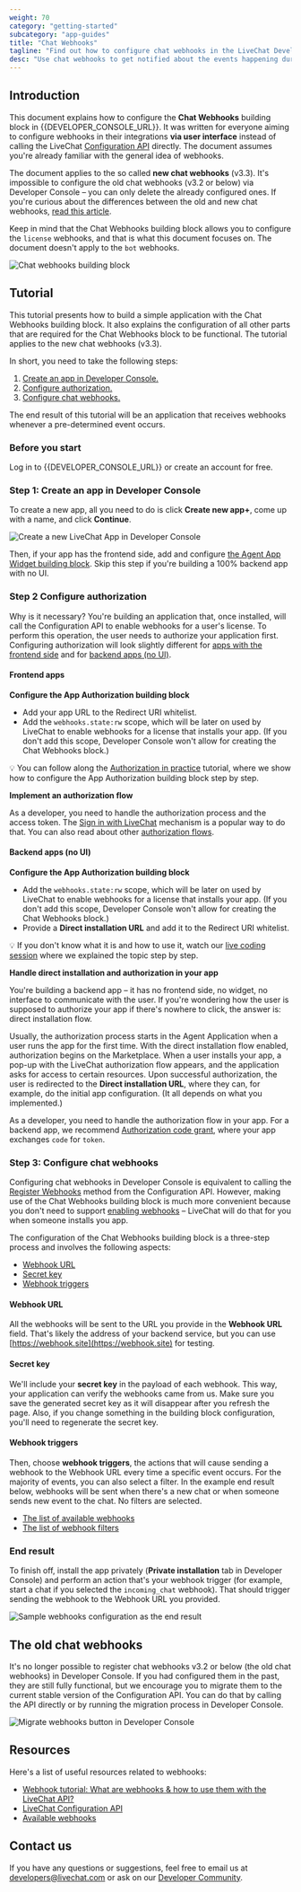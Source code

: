 ```yaml
---
weight: 70
category: "getting-started"
subcategory: "app-guides"
title: "Chat Webhooks"
tagline: "Find out how to configure chat webhooks in the LiveChat Developer Console."
desc: "Use chat webhooks to get notified about the events happening during chats, for example, when there is an incoming chat, when someone sends a message, or when an agent tags a chat."
---
```

## Introduction

This document explains how to configure the **Chat Webhooks** building block in {{DEVELOPER_CONSOLE_URL}}. It was written for everyone aiming to configure webhooks in their integrations **via user interface** instead of calling the LiveChat [Configuration API](/management/configuration-api/#webhooks) directly. The document assumes you're already familiar with the general idea of webhooks.

The document applies to the so called **new chat webhooks** (v3.3). It's impossible to configure the old chat webhooks (v3.2 or below) via Developer Console – you can only delete the already configured ones. If you're curious about the differences between the old and new chat webhooks, [read this article](https://developers.livechat.com/updates/setting-up-webhooks-with-livechat-api).

Keep in mind that the Chat Webhooks building block allows you to configure the `license` webhooks, and that is what this document focuses on. The document doesn't apply to the `bot` webhooks.

<div style="max-width: 500px">
<img src="./livechat-chat-webhooks.png" alt="Chat webhooks building block" />
</div>

## Tutorial

This tutorial presents how to build a simple application with the Chat Webhooks building block. It also explains the configuration of all other parts that are required for the Chat Webhooks block to be functional. The tutorial applies to the new chat webhooks (v3.3).

In short, you need to take the following steps:

1. [Create an app in Developer Console.](#step-1-create-an-app-in-developer-console)
2. [Configure authorization.](#step-2-configure-authorization)
3. [Configure chat webhooks.](#step-3-configure-chat-webhooks)

The end result of this tutorial will be an application that receives webhooks whenever a pre-determined event occurs.

### Before you start

Log in to {{DEVELOPER_CONSOLE_URL}} or create an account for free.

### Step 1: Create an app in Developer Console

To create a new app, all you need to do is click **Create new app+**, come up with a name, and click **Continue**.

<div style="max-width: 500px; margin-bottom: 10px">
<img src="./create-a-new-livechat-app.png" alt="Create a new LiveChat App in Developer Console" />
</div>

Then, if your app has the frontend side, add and configure [the Agent App Widget building block](/extending-agent-app/agent-app-sdk/#getting-started). Skip this step if you're building a 100% backend app with no UI.

### Step 2 Configure authorization

Why is it necessary? You're building an application that, once installed, will call the Configuration API to enable webhooks for a user's license. To perform this operation, the user needs to authorize your application first. Configuring authorization will look slightly different for [apps with the frontend side](#frontend-apps) and for [backend apps (no UI)](#backend-apps-no-ui).

#### Frontend apps

**Configure the App Authorization building block**

- Add your app URL to the Redirect URI whitelist.
- Add the `webhooks.state:rw` scope, which will be later on used by LiveChat to enable webhooks for a license that installs your app. (If you don't add this scope, Developer Console won't allow for creating the Chat Webhooks block.)

💡 You can follow along the [Authorization in practice](/getting-started/authorization/authorization-in-practice/) tutorial, where we show how to configure the App Authorization building block step by step.

**Implement an authorization flow**

As a developer, you need to handle the authorization process and the access token. The [Sign in with LiveChat](/authorization/sign-in-with-livechat/) mechanism is a popular way to do that. You can also read about other [authorization flows](/authorization/authorizing-api-calls/#agent-authorization-flows).

#### Backend apps (no UI)

**Configure the App Authorization building block**

- Add the `webhooks.state:rw` scope, which will be later on used by LiveChat to enable webhooks for a license that installs your app. (If you don't add this scope, Developer Console won't allow for creating the Chat Webhooks block.)
- Provide a **Direct installation URL** and add it to the Redirect URI whitelist.

💡 If you don't know what it is and how to use it, watch our [live coding session](https://www.youtube.com/watch?v=ei8YG9mLdfI) where we explained the topic step by step.

**Handle direct installation and authorization in your app**

You're building a backend app – it has no frontend side, no widget, no interface to communicate with the user. If you're wondering how the user is supposed to authorize your app if there's nowhere to click, the answer is: direct installation flow.

Usually, the authorization process starts in the Agent Application when a user runs the app for the first time. With the direct installation flow enabled, authorization begins on the Marketplace. When a user installs your app, a pop-up with the LiveChat authorization flow appears, and the application asks for access to certain resources. Upon successful authorization, the user is redirected to the **Direct installation URL**, where they can, for example, do the initial app configuration. (It all depends on what you implemented.)

As a developer, you need to handle the authorization flow in your app. For a backend app, we recommend [Authorization code grant](/authorization/authorizing-api-calls/#authorization-code-grant), where your app exchanges `code` for `token`.

### Step 3: Configure chat webhooks

Configuring chat webhooks in Developer Console is equivalent to calling the [Register Webhooks](/management/configuration-api/#register-webhook) method from the Configuration API. However, making use of the Chat Webhooks building block is much more convenient because you don't need to support [enabling webhooks](/management/configuration-api/#enable-license-webhook) – LiveChat will do that for you when someone installs you app.

The configuration of the Chat Webhooks building block is a three-step process and involves the following aspects:

- [Webhook URL](#webhook-url)
- [Secret key](#secret-key)
- [Webhook triggers](#webhook-triggers)

#### Webhook URL

All the webhooks will be sent to the URL you provide in the **Webhook URL** field. That's likely the address of your backend service, but you can use [https://webhook.site](https://webhook.site) for testing.

#### Secret key

We'll include your **secret key** in the payload of each webhook. This way, your application can verify the webhooks came from us. Make sure you save the generated secret key as it will disappear after you refresh the page. Also, if you change something in the building block configuration, you'll need to regenerate the secret key.

#### Webhook triggers

Then, choose **webhook triggers**, the actions that will cause sending a webhook to the Webhook URL every time a specific event occurs. For the majority of events, you can also select a filter. In the example end result below, webhooks will be sent when there's a new chat or when someone sends new event to the chat. No filters are selected.

- [The list of available webhooks](/management/configuration-api/#availabe-webhooks)
- [The list of webhook filters](/management/configuration-api/#triggering-actions)

### End result

To finish off, install the app privately (**Private installation** tab in Developer Console) and perform an action that's your webhook trigger (for example, start a chat if you selected the `incoming_chat` webhook). That should trigger sending the webhook to the Webhook URL you provided.

![Sample webhooks configuration as the end result]()

## The old chat webhooks

It's no longer possible to register chat webhooks v3.2 or below (the old chat webhooks) in Developer Console. If you had configured them in the past, they are still fully functional, but we encourage you to migrate them to the current stable version of the Configuration API. You can do that by calling the API directly or by running the migration process in Developer Console.

![Migrate webhooks button in Developer Console]()

## Resources

Here's a list of useful resources related to webhooks:

- <a href="https://developers.livechat.com/updates/setting-up-webhooks-with-livechat-api/" target="_blank">Webhook tutorial: What are webhooks & how to use them with the LiveChat API?</a>
- [LiveChat Configuration API](/management/configuration-api/)
- [Available webhooks](/management/configuration-api/#webhooks)

## Contact us

If you have any questions or suggestions, feel free to email us at [developers@livechat.com](mailto:developers@livechat.com) or ask on our <a href="https://www.livechat.com/community/" target="_blank">Developer Community</a>.
